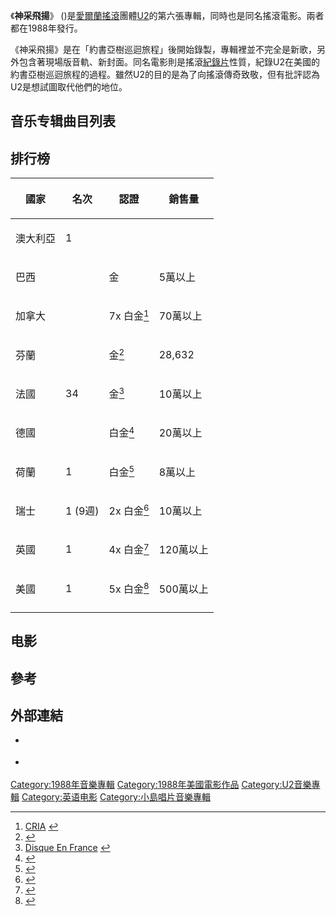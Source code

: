 
{{noteTA
|G1=Show
}}
{{Infobox Album 
| Name        = 神采飛揚<br>''Rattle and Hum''
| Type        = Studio
| Longtype    = 
| Artist      = [[U2樂團|U2]]
| Cover       = U2 神采飞扬.jpg
| Released    = {{start date|1988|10|10}}
| Recorded    = 太陽錄音室<br>[[田納西州|田納西州]][[孟菲斯|孟菲斯]]<br>1987年至1988年間錄製
| Genre       = [[搖滾|搖滾]]<br>[[根源搖滾|根源搖滾]]<ref>{{cite web | url = http://www.allmusicguide.com/cg/amg.dll?p=amg&sql=10:wcfexql5ldde | title = Rattle and Hum > Overview | publisher = [[Allmusic|Allmusic]] | first = Stephen Thomas | last = Erlewine | accessdate = 2008-08-01 }}{{dead link|date=2018年4月 |bot=InternetArchiveBot |fix-attempted=yes }}</ref>
| Length      = 1:12:27
| Label       = Island唱片
| Producer    = [[吉米·勒文|吉米·勒文]]
| Reviews     =
*[[Allmusic|Allmusic]] {{Rating|3|5}}<ref name=AllMusic>{{cite web|author=AllMusic|title=Rattle and Hum - U2 : Songs, Reviews, Credits, Awards : AllMusic|url=http://www.allmusic.com/album/rattle-and-hum-r51739|language=en|access-date=2010-11-12|archive-date=2012-03-13|archive-url=https://web.archive.org/web/20120313173421/http://www.allmusic.com/album/rattle-and-hum-r51739|dead-url=no}}</ref>  
*Robert Christgau (B+)<ref>{{cite web|author=Robert Christgau|title=Robert Christgau: CG: u2|url=http://www.robertchristgau.com/get_artist.php?name=u2|language=en|accessdate=2009-05-21|archive-date=2012-03-11|archive-url=https://www.webcitation.org/6650Sg6wb?url=http://www.robertchristgau.com/get_artist.php?name=u2|dead-url=no}}</ref>  
*[[滾石雜誌|滾石雜誌]] {{Rating|4|5}} <ref>{{cite web|author=滚石杂志|title=Music Review: Rattle and Hum|url=http://www.rollingstone.com/music/albumreviews/rattle-and-hum-19881117|language=en|access-date=2012-06-07|archive-date=2018-02-14|archive-url=https://web.archive.org/web/20180214202756/https://www.rollingstone.com/music/albumreviews/rattle-and-hum-19881117|dead-url=no}}</ref> 
| Last album  = [[約書亞樹|約書亞樹]]<br/>(1987)
| This album  = '''神采飛揚'''<br/>(1988)
| Next album  = [[注意點兒！寶貝|注意點兒！寶貝]]<br/>(1991)
| Misc        = {{Singles
  | Name          = 《神采飛揚》
  | Type          = studio
  | single 1      = Desire
  | single 1 date = 1988年9月
  | single 2      = Angel of Harlem
  | single 2 date = 1988年12月
  | single 3      = When Love Comes to Town
  | single 3 date = 1989年4月
  | single 4      = All I Want Is You
  | single 4 date = 1989年6月
  }}
}}

《'''神采飛揚'''》 ('''{{lang|en|Rattle and Hum}}''')是[[愛爾蘭|愛爾蘭]][[搖滾|搖滾]]團體[[U2樂團|U2]]的第六張專輯，同時也是同名搖滾電影。兩者都在1988年發行。

《神采飛揚》是在「約書亞樹巡迴旅程」後開始錄製，專輯裡並不完全是新歌，另外包含著現場版音軌、新封面。同名電影則是搖滾[[紀錄片|紀錄片]]性質，紀錄U2在美國的約書亞樹巡迴旅程的過程。雖然U2的目的是為了向搖滾傳奇致敬，但有批評認為U2是想試圖取代他們的地位。

==音乐专辑曲目列表==
{{tracklist
| total_length    = 1:12:27
| extra_column    = 演唱者
| title1  = {{lang|en|[[Helter_Skelter|Helter Skelter]]}}
| note1   = 现场版
| writer1 = [[列侬-麦卡特尼|列侬-麦卡特尼]]
| extra1  = U2
| length1 = 3:07
| title2  = Van Diemen's Land
| writer2 = [[The_Edge|The Edge]]
| extra2  = U2
| length2 = 3:05
| title3  = Desire
| writer3 = U2
| extra3  = U2
| length3 = 2:59
| title4  = Hawkmoon 269
| writer4 = U2
| extra4  = U2
| length4 = 6:22
| title5  = {{lang|en|[[All_Along_the_Watchtower|All Along the Watchtower]]}}
| note5   = 现场版
| writer5 = [[巴布·狄倫|巴布·狄倫]]
| extra5  = U2
| length5 = 4:24
| title6  = I Still Haven't Found What I'm Looking For
| note6   = Live版本
| writer6 = U2
| extra6  = U2
| length6 = 5:53
| title7  = Freedom for My People
| writer7 = Adam Gussow and Sterling Magee
| extra7  = Satan and Adam
| length7 = 0:38
| title8  = Silver and Gold
| note8   = Live版本
| writer8 = [[波諾|波諾]]
| extra8  = U2
| length8 = 5:49
| title9  = Pride (In the Name of Love)
| note9   = Live版本
| writer9 = U2
| extra9  = U2
| length9 = 4:27
| title10  = Angel of Harlem
| writer10 = U2
| extra10  = U2
| length10 = 3:49
| title11  = Love Rescue Me
| writer11 = U2
| extra11  = U2/[[巴布·狄倫|巴布·狄倫]]
| length11 = 6:24
| title12  = When Love Comes to Town
| writer12 = U2
| extra12  = U2/[[B·B·金|B·B·金]]
| length12 = 4:15
| title13  = Heartland
| writer13 = U2
| extra13  = U2
| length13 = 5:03
| title14  = God Part II
| writer14 = U2
| extra14  = U2
| length14 = 3:15
| title15  = The Star Spangled Banner
| note15   = Live版本
| writer15 = 約翰·史丹福·史密斯
| extra15  = [[吉米·亨德里克斯|吉米·亨德里克斯]]
| length15 = 0:43
| title16  = Bullet the Blue Sky
| note16   = Live版本
| writer16 = U2
| extra16  = U2
| length16 = 5:36
| title17  = All I Want Is You
| writer17 = U2| extra17  = U2
| length17 = 6:30
}}

==排行榜==
{|class="wikitable"
! 國家
! 名次
! 認證
! 銷售量
|-
| 澳大利亞
| 1
|
|
|-
| 巴西
|
| 金
| 5萬以上
|-
| 加拿大
|
| 7x 白金<ref>[http://www.cria.ca/cert_db_search.php?page=4&wclause=WHERE+artist_name+like+%27%25u2%25%27+ORDER+BY+cert_date%2C+cert_award+&rcnt=81&csearch=0&nextprev=1 CRIA] {{webarchive|url=https://web.archive.org/web/20090827140829/http://www.cria.ca/cert_db_search.php?page=4&wclause=WHERE+artist_name+like+%27%25u2%25%27+ORDER+BY+cert_date%2C+cert_award+&rcnt=81&csearch=0&nextprev=1 |date=2009-08-27 }}</ref>
| 70萬以上
|-
| 芬蘭
|
| 金<ref>{{Cite web |url=http://www.ifpi.fi/tilastot/kplista.html?action=etuk&kirjain=U |title=IFPI Finland |access-date=2009-05-21 |archive-date=2007-10-12 |archive-url=https://web.archive.org/web/20071012122038/http://ifpi.fi/tilastot/kplista.html?action=etuk&kirjain=U |dead-url=yes }}</ref>
| 28,632
|-
| 法國
| 34
| 金<ref>[http://www.disqueenfrance.com/certifications/album.asp?suite=16&forme_certif=8&annee=10 Disque En France] {{webarchive|url=https://web.archive.org/web/20090114020755/http://www.disqueenfrance.com/certifications/album.asp?suite=16&forme_certif=8&annee=10 |date=2009-01-14 }}</ref>
| 10萬以上
|-
| 德國
|
| 白金<ref>{{Cite web |url=http://www.ifpi.de/wirtschaft/gpergebnis.php?strAktion=suche&txtSuche=Rattle%20And%20Hum |title=IFPI Germany |access-date=2009-05-21 |archive-date=2007-09-30 |archive-url=https://web.archive.org/web/20070930155139/http://www.ifpi.de/wirtschaft/gpergebnis.php?strAktion=suche&txtSuche=Rattle%20And%20Hum |dead-url=no }}</ref>
| 20萬以上
|-
| 荷蘭
| 1
| 白金<ref>{{Cite web |url=http://www.nvpi.nl/nvpi/pagina.asp?pagkey=60461&formposted=no&pagenr=2 |title=NVPI |accessdate=2014-12-26 |archiveurl=https://web.archive.org/web/20070730163154/http://www.nvpi.nl/nvpi/pagina.asp?pagkey=60461&formposted=no&pagenr=2 |archivedate=2007-07-30 |deadurl=yes }}</ref>
| 8萬以上
|-
| 瑞士
| 1 (9週)
| 2x 白金<ref>{{Cite web |url=http://www.swisscharts.com/search_certifications.asp?search=Rattle+and+Hum |title=IFPI Switzerland |accessdate=2009-05-21 |archive-date=2011-07-16 |archive-url=https://web.archive.org/web/20110716233541/http://www.swisscharts.com/search_certifications.asp?search=Rattle+and+Hum |dead-url=no }}</ref>
| 10萬以上
|-
| 英國
| 1
| 4x 白金<ref>{{Cite web |url=http://www.bpi.co.uk/platinum/platinumright.asp?rq=search_plat&r_id=20640 |title=BPI |access-date=2009-05-21 |archive-date=2007-10-18 |archive-url=https://web.archive.org/web/20071018124327/http://bpi.co.uk/platinum/platinumright.asp?rq=search_plat&r_id=20640 |dead-url=no }}</ref>
| 120萬以上
|-
| 美國
| 1
| 5x 白金<ref>{{Cite web |url=http://www.riaa.com/goldandplatinumdata.php?resultpage=4&table=tblTop100&action= |title=RIAA |accessdate=2009-05-21 |archive-date=2015-10-18 |archive-url=https://web.archive.org/web/20151018181243/http://www.riaa.com/goldandplatinumdata.php?resultpage=4&table=tblTop100&action= |dead-url=no }}</ref>
| 500萬以上
|-
|}

== 电影 ==
{{Infobox Film
| name           = 神采飛揚
| original_name  = ''Rattle and Hum''
| image          = 
| caption        = 
| director       = 菲爾·喬安諾
| producer       = 麥可·漢姆林
| writer         =
| starring       = [[波諾|波諾]]<br />[[The_Edge|The Edge]]<br />[[亞當·克雷頓|亞當·克雷頓]]<br />[[小賴瑞·慕蘭|小賴瑞·慕蘭]]
| music          = 亞當·克雷頓<br />小賴瑞·慕蘭<br />The Edge
| cinematography = 羅伯·布林曼 (彩色影像)<br />喬丹·克羅尼韋 (黑白影像)
| editing        = 菲爾·喬安諾
| distributor    = [[派拉蒙影業|派拉蒙影業]]
| released       = {{flagicon|Ireland}} 1988年10月27日<br />{{flagicon|USA}} 1988年11月4日
| runtime        = 99 分鐘
| country        = {{USA}}
| language       = [[英語|英語]]
| gross          = US$ 8,600,823 
}}

{{Track listing
| extra_column    = 	演唱者
| title1  = Helter Skelter
| note1   = Live
| writer1 = [[约翰·列侬|约翰·列侬]]/[[保罗·麦卡特尼|保罗·麦卡特尼]]
| extra1  = U2
| title2  = Van Diemen's Land
| writer2 = [[The_Edge|The Edge]]
| extra2  = U2
| title3  = Desire
| note3   = Demo
| writer3 = U2
| extra3  = U2
| title4  = Exit/Gloria
| note4   = Live
| writer4 = U2 ("Exit")， 范莫里森("Gloria")
| extra4  = U2
| title5  = I Still Haven't Found What I'm Looking For
| note5   = Rehearsal
| writer5 = U2
| extra5  = U2 with The New Voices of Freedom
| title6  = Freedom for My People
| writer6 = Adam Gussow and Sterling Magee
| extra6  = Satan and Adam
| title7  = Silver and Gold
| note7   = Live
| writer7 = [[博诺|博诺]]
| extra7  = U2
| title8  = Angel of Harlem
| note8   = Demo
| writer8 = U2
| extra8  = U2
| title9  = All Along the Watchtower
| note9   = Live
| writer9 = [[鲍勃·迪伦|鲍勃·迪伦]]
| extra9  = U2
| title10  = In God's Country
| note10   = Live
| writer10 = U2
| extra10  = U2
| title11  = When Love Comes to Town
| note11   = Rehearsal, live, recital medley
| writer11 = 博诺
| extra11  = U2/[[B·B·金|B·B·金]]
| title12  = Heartland
| writer12 = U2
| extra12  = U2
| title13  = Bad/Ruby Tuesday/Sympathy for the Devil
| note13   = Live
| writer13 = U2 ("Bad")，<br /> [[米克·贾格尔|贾格尔]]/[[基思·理查兹|理查兹]] ("Ruby Tuesday", "Sympathy for the Devil")
| extra13  = U2
| title14  = Where the Streets Have No Name
| note14   = Live
| writer14 = U2
| extra14  = U2
| title15  = MLK
| note15   = Live
| writer15 = U2
| extra15  = U2
| title16  = With or Without You
| note16   = Live
| writer16 = U2
| extra16  = U2
| title17  = The Star Spangled Banner
| note17   = Excerpt
| writer17 = 约翰·史丹福·史密斯
| extra17  = [[吉米·亨德里克斯|吉米·亨德里克斯]]
| title18  = Bullet the Blue Sky
| note18   = Live
| writer18 = U2
| extra18  = U2
| title19  = Running to Stand Still
| note19   = Live
| writer19 = 博诺
| extra19  = U2
| title20  = Sunday Bloody Sunday
| note20   = Live
| writer20 = U2
| extra20  = U2
| title21  = Pride (In the Name of Love)
| note21   = Live
| writer21 = U2
| extra21  = U2
| title22  = All I Want Is You
| note22   = Heard over end credits
| writer22 = U2
| extra22  = U2
}}

==參考==
{{reflist|2}}

==外部連結==
*{{en}} {{imdb title|id=0096328|title=神采飛揚}}
*{{en}} {{amg movie|id=1:51537|title=神采飛揚}}

{{DEFAULTSORT:Rattle And Hum}}
[[Category:1988年音樂專輯|Category:1988年音樂專輯]]
[[Category:1988年美國電影作品|Category:1988年美國電影作品]]
[[Category:U2音樂專輯|Category:U2音樂專輯]]
[[Category:英语电影|Category:英语电影]]
[[Category:小島唱片音樂專輯|Category:小島唱片音樂專輯]]

{{U2}}